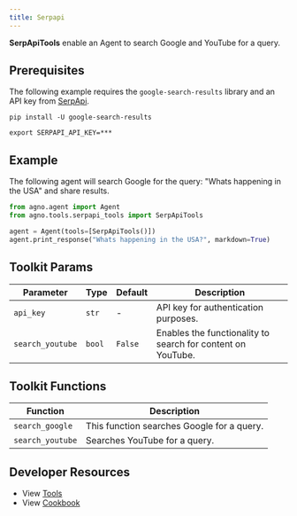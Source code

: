 ```yaml
---
title: Serpapi
---
```


**SerpApiTools** enable an Agent to search Google and YouTube for a query.

## Prerequisites

The following example requires the `google-search-results` library and an API key from [SerpApi](https://serpapi.com/).

```shell
pip install -U google-search-results
```

```shell
export SERPAPI_API_KEY=***
```

## Example

The following agent will search Google for the query: "Whats happening in the USA" and share results.

```python cookbook/agent_concepts/tools/serpapi_tools.py
from agno.agent import Agent
from agno.tools.serpapi_tools import SerpApiTools

agent = Agent(tools=[SerpApiTools()])
agent.print_response("Whats happening in the USA?", markdown=True)
```

## Toolkit Params

| Parameter        | Type   | Default | Description                                                 |
| ---------------- | ------ | ------- | ----------------------------------------------------------- |
| `api_key`        | `str`  | -       | API key for authentication purposes.                        |
| `search_youtube` | `bool` | `False` | Enables the functionality to search for content on YouTube. |

## Toolkit Functions

| Function         | Description                                |
| ---------------- | ------------------------------------------ |
| `search_google`  | This function searches Google for a query. |
| `search_youtube` | Searches YouTube for a query.              |

## Developer Resources

- View [Tools](https://github.com/phidatahq/agno/blob/main/libs/agno/agno/tools/serpapi_tools.py)
- View [Cookbook](https://github.com/phidatahq/agno/blob/main/cookbook/agent_concepts/tools/serpapi_tools.py)
